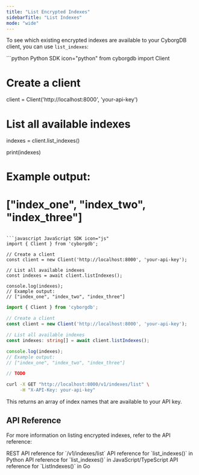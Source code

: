```yaml
---
title: "List Encrypted Indexes"
sidebarTitle: "List Indexes"
mode: "wide"
---
```


To see which existing encrypted indexes are available to your CyborgDB client, you can use `list_indexes`:

<CodeGroup>
```python Python SDK icon="python"
from cyborgdb import Client

# Create a client
client = Client('http://localhost:8000', 'your-api-key')

# List all available indexes
indexes = client.list_indexes()

print(indexes)
# Example output:
# ["index_one", "index_two", "index_three"]
```

```javascript JavaScript SDK icon="js"
import { Client } from 'cyborgdb';

// Create a client
const client = new Client('http://localhost:8000', 'your-api-key');

// List all available indexes
const indexes = await client.listIndexes();

console.log(indexes);
// Example output:
// ["index_one", "index_two", "index_three"]
```

```typescript TypeScript SDK icon="code"
import { Client } from 'cyborgdb';

// Create a client
const client = new Client('http://localhost:8000', 'your-api-key');

// List all available indexes
const indexes: string[] = await client.listIndexes();

console.log(indexes);
// Example output:
// ["index_one", "index_two", "index_three"]
```

```go Go SDK icon="golang"
// TODO
```

```bash cURL icon="rectangle-terminal"
curl -X GET "http://localhost:8000/v1/indexes/list" \
     -H "X-API-Key: your-api-key"
```
</CodeGroup>

This returns an array of index names that are available to your API key.

## API Reference

For more information on listing encrypted indexes, refer to the API reference:

<CardGroup cols={2}>
    <Card title="REST API Reference" href="../../rest-api/client/list-indexes" icon="rectangle-terminal">
        REST API reference for `/v1/indexes/list`
    </Card>
    <Card title="Python SDK Reference" href="../../python-sdk/client/list-indexes" icon="python">
        API reference for `list_indexes()` in Python
    </Card>
    <Card title="JS/TS SDK Reference" href="../../js-ts-sdk/client/list-indexes" icon="js">
        API reference for `list_indexes()` in JavaScript/TypeScript
    </Card>
    <Card title="Go SDK Reference" href="../../go-sdk/client/list-indexes" icon="golang">
        API reference for `ListIndexes()` in Go
    </Card>
</CardGroup>